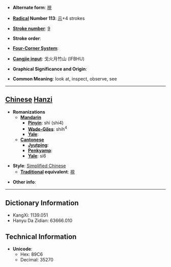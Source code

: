 * '''Alternate form''': [[視]]

* '''[[Wiktionary:Chinese radical index| Radical]] Number 113''': [[Wiktionary:Chinese radical index 示|示]]+4 strokes

* '''[[Wiktionary:Chinese total strokes index|Stroke number]]''': [[Wiktionary:Chinese total strokes index 9|9]]

* '''Stroke order''': 

* '''[[Wiktionary:Chinese four corner index|Four-Corner System]]''': 

* '''[[Wiktionary:Chinese Cangjie index|Cangjie input]]''': 戈火月竹山 (IFBHU)

* '''Graphical Significance and Origin''': 

* '''Common Meaning''': look at, inspect, observe, see

----

== [[Chinese]] [[Hanzi]] ==

* '''Romanizations'''
** '''[[Mandarin]]'''
*** '''[[Pinyin]]''': shì (shi4)
*** '''[[Wade-Giles]]''': shih<sup>4</sup>
*** '''[[Yale]]''': 
** '''[[Cantonese]]'''
*** '''[[Jyutping]]''':
*** '''[[Penkyamp]]''': 
*** '''[[Yale]]''': si6

* '''Style''': [[Simplified Chinese]] 
** '''[[Traditional Chinese|Traditional]] equivalent''': [[視]]

* '''Other info''': 

----

== Dictionary Information ==

* KangXi: 1139.051
* Hanyu Da Zidian: 63666.010

== Technical Information ==

* '''Unicode''':
** Hex: 89C6
** Decimal: 35270